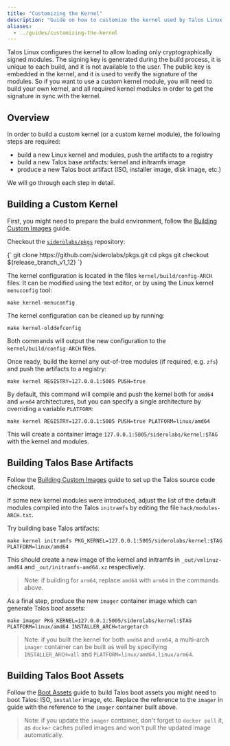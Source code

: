 ```yaml
---
title: "Customizing the Kernel"
description: "Guide on how to customize the kernel used by Talos Linux."
aliases:
  - ../guides/customizing-the-kernel
---
```



Talos Linux configures the kernel to allow loading only cryptographically signed modules.
The signing key is generated during the build process, it is unique to each build, and it is not available to the user.
The public key is embedded in the kernel, and it is used to verify the signature of the modules.
So if you want to use a custom kernel module, you will need to build your own kernel, and all required kernel modules in order to get the signature in sync with the kernel.

## Overview

In order to build a custom kernel (or a custom kernel module), the following steps are required:

- build a new Linux kernel and modules, push the artifacts to a registry
- build a new Talos base artifacts: kernel and initramfs image
- produce a new Talos boot artifact (ISO, installer image, disk image, etc.)

We will go through each step in detail.

## Building a Custom Kernel

First, you might need to prepare the build environment, follow the [Building Custom Images](./building-images) guide.

Checkout the [`siderolabs/pkgs`](https://github.com/siderolabs/pkgs) repository:

<CodeBlock lang="sh">
{`
git clone https://github.com/siderolabs/pkgs.git
cd pkgs
git checkout ${release_branch_v1_12}
`}
</CodeBlock>

The kernel configuration is located in the files `kernel/build/config-ARCH` files.
It can be modified using the text editor, or by using the Linux kernel `menuconfig` tool:

```shell
make kernel-menuconfig
```

The kernel configuration can be cleaned up by running:

```shell
make kernel-olddefconfig
```

Both commands will output the new configuration to the `kernel/build/config-ARCH` files.

Once ready, build the kernel any out-of-tree modules (if required, e.g. `zfs`) and push the artifacts to a registry:

```shell
make kernel REGISTRY=127.0.0.1:5005 PUSH=true
```

By default, this command will compile and push the kernel both for `amd64` and `arm64` architectures, but you can specify a single architecture by overriding
a variable `PLATFORM`:

```shell
make kernel REGISTRY=127.0.0.1:5005 PUSH=true PLATFORM=linux/amd64
```

This will create a container image `127.0.0.1:5005/siderolabs/kernel:$TAG` with the kernel and modules.

## Building Talos Base Artifacts

Follow the [Building Custom Images](./building-images) guide to set up the Talos source code checkout.

If some new kernel modules were introduced, adjust the list of the default modules compiled into the Talos `initramfs` by
editing the file `hack/modules-ARCH.txt`.

Try building base Talos artifacts:

```shell
make kernel initramfs PKG_KERNEL=127.0.0.1:5005/siderolabs/kernel:$TAG PLATFORM=linux/amd64
```

This should create a new image of the kernel and initramfs in `_out/vmlinuz-amd64` and `_out/initramfs-amd64.xz` respectively.

> Note: if building for `arm64`, replace `amd64` with `arm64` in the commands above.

As a final step, produce the new `imager` container image which can generate Talos boot assets:

```shell
make imager PKG_KERNEL=127.0.0.1:5005/siderolabs/kernel:$TAG PLATFORM=linux/amd64 INSTALLER_ARCH=targetarch
```

> Note: if you built the kernel for both `amd64` and `arm64`, a multi-arch `imager` container can be built as well by specifying `INSTALLER_ARCH=all` and `PLATFORM=linux/amd64,linux/arm64`.

## Building Talos Boot Assets

Follow the [Boot Assets](../../platform-specific-installations/boot-assets) guide to build Talos boot assets you might need to boot Talos: ISO, `installer` image, etc.
Replace the reference to the `imager` in guide with the reference to the `imager` container built above.

> Note: if you update the `imager` container, don't forget to `docker pull` it, as `docker` caches pulled images and won't pull the updated image automatically.
